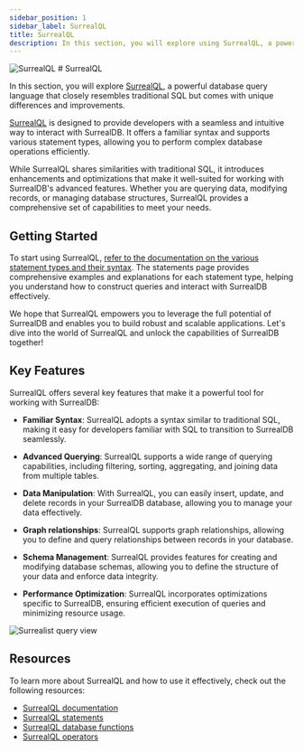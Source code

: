 ```yaml
---
sidebar_position: 1
sidebar_label: SurrealQL
title: SurrealQL
description: In this section, you will explore using SurrealQL, a powerful database query language that closely resembles traditional SQL but comes with unique differences and improvements to query data in SurrealDB.
---
```



<div class="flag-title">
	<Image
		alt="SurrealQL"
		width={42}
		height={42}
		src={{
			light: LightLogo,
			dark: DarkLogo,
		}}
	/>
	# SurrealQL
</div>

In this section, you will explore [SurrealQL](/docs/surrealql), a powerful database query language that closely resembles traditional SQL but comes with unique differences and improvements.

[SurrealQL](/docs/surrealql) is designed to provide developers with a seamless and intuitive way to interact with SurrealDB. It offers a familiar syntax and supports various statement types, allowing you to perform complex database operations efficiently.

While SurrealQL shares similarities with traditional SQL, it introduces enhancements and optimizations that make it well-suited for working with SurrealDB's advanced features. Whether you are querying data, modifying records, or managing database structures, SurrealQL provides a comprehensive set of capabilities to meet your needs.


## Getting Started

To start using SurrealQL, [refer to the documentation on the various statement types and their syntax](/docs/surrealql/statements). The statements page provides comprehensive examples and explanations for each statement type, helping you understand how to construct queries and interact with SurrealDB effectively.

We hope that SurrealQL empowers you to leverage the full potential of SurrealDB and enables you to build robust and scalable applications. Let's dive into the world of SurrealQL and unlock the capabilities of SurrealDB together!

## Key Features

SurrealQL offers several key features that make it a powerful tool for working with SurrealDB:

- **Familiar Syntax**: SurrealQL adopts a syntax similar to traditional SQL, making it easy for developers familiar with SQL to transition to SurrealDB seamlessly.

- **Advanced Querying**: SurrealQL supports a wide range of querying capabilities, including filtering, sorting, aggregating, and joining data from multiple tables.

- **Data Manipulation**: With SurrealQL, you can easily insert, update, and delete records in your SurrealDB database, allowing you to manage your data effectively.

- **Graph relationships**: SurrealQL supports graph relationships, allowing you to define and query relationships between records in your database.

- **Schema Management**: SurrealQL provides features for creating and modifying database schemas, allowing you to define the structure of your data and enforce data integrity.

- **Performance Optimization**: SurrealQL incorporates optimizations specific to SurrealDB, ensuring efficient execution of queries and minimizing resource usage.

<Image
  alt="Surrealist query view"
  src={ImageSurrealist}
/>

## Resources

To learn more about SurrealQL and how to use it effectively, check out the following resources:

- [SurrealQL documentation](/docs/surrealql)
- [SurrealQL statements](/docs/surrealql/statements)
- [SurrealQL database functions](/docs/surrealql/functions/database)
- [SurrealQL operators](/docs/surrealql/operators)
